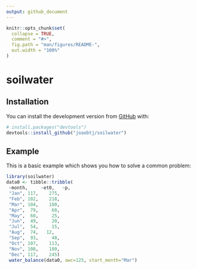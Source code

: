 ```yaml
---
output: github_document
---
```


<!-- README.md is generated from README.Rmd. Please edit that file -->

```r
knitr::opts_chunk$set(
  collapse = TRUE,
  comment = "#>",
  fig.path = "man/figures/README-",
  out.width = "100%"
)
```

# soilwater

<!-- badges: start -->
<!-- badges: end -->


## Installation

You can install the development version from [GitHub](https://github.com/) with:

``` r
# install.packages("devtools")
devtools::install_github("joaobtj/soilwater")
```
## Example

This is a basic example which shows you how to solve a common problem:

```r
library(soilwater)
data0 <- tibble::tribble(
 ~month,	 ~et0,   ~p,
 "Jan",	117,	275,
 "Feb",	102,	218,
 "Mar",	104,	180,
 "Apr",	 79,	 60,
 "May",	 60,	 25,
 "Jun",	 49,	 20,
 "Jul",	 54,	 15,
 "Aug",	 74,   12,
 "Sep",	 93,	 48,
 "Oct",	107,	113,
 "Nov",	108,	180,
 "Dec",	117,	245)
 water_balance(data0, awc=125, start_month="Mar")

```


